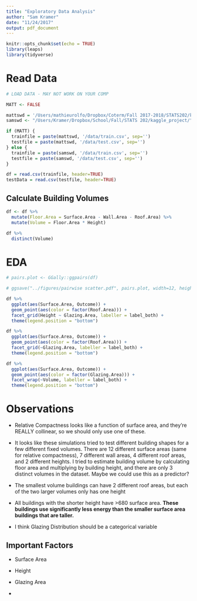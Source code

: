 ```yaml
---
title: "Exploratory Data Analysis"
author: "Sam Kramer"
date: "11/24/2017"
output: pdf_document
---
```


```r
knitr::opts_chunk$set(echo = TRUE)
library(leaps)
library(tidyverse)
```


# Read Data
```r
# LOAD DATA - MAY NOT WORK ON YOUR COMP

MATT <- FALSE

mattswd = '/Users/mathieurolfo/Dropbox/Coterm/Fall 2017-2018/STATS202/kaggle_project'
samswd <- "/Users/Kramer/Dropbox/School/Fall/STATS 202/kaggle_project/"

if (MATT) {
  trainfile = paste(mattswd, '/data/train.csv', sep='')
  testfile = paste(mattswd, '/data/test.csv', sep='')
} else {
  trainfile = paste(samswd, '/data/train.csv', sep='')
  testfile = paste(samswd, '/data/test.csv', sep='')
}

df = read.csv(trainfile, header=TRUE)
testData = read.csv(testfile, header=TRUE)
```

## Calculate Building Volumes
```r
df <- df %>% 
  mutate(Floor.Area = Surface.Area - Wall.Area - Roof.Area) %>% 
  mutate(Volume = Floor.Area * Height)

df %>% 
  distinct(Volume)
```

# EDA

```r
# pairs.plot <- GGally::ggpairs(df)

# ggsave("../figures/pairwise scatter.pdf", pairs.plot, width=12, height=12)
```

```r
df %>% 
  ggplot(aes(Surface.Area, Outcome)) +
  geom_point(aes(color = factor(Roof.Area))) + 
  facet_grid(Height ~ Glazing.Area, labeller = label_both) + 
  theme(legend.position = "bottom")
```

```r
df %>% 
  ggplot(aes(Surface.Area, Outcome)) +
  geom_point(aes(color = factor(Roof.Area))) + 
  facet_grid(~Glazing.Area, labeller = label_both) + 
  theme(legend.position = "bottom")
```

```r
df %>% 
  ggplot(aes(Surface.Area, Outcome)) +
  geom_point(aes(color = factor(Glazing.Area))) +
  facet_wrap(~Volume, labeller = label_both) + 
  theme(legend.position = "bottom")
```


# Observations

* Relative Compactness looks like a function of surface area, and they're REALLY collinear, so we should only use one of these.

* It looks like these simulations tried to test different building shapes for a few different fixed volumes. There are 12 different surface areas (same for relative compactness), 7 different wall areas, 4 different roof areas, and 2 different heights. I tried to estimate building volume by calculating floor area and multiplying by building height, and there are only 3 distinct volumes in the dataset. Maybe we could use this as a predictor?

* The smallest volume buildings can have 2 different roof areas, but each of the two larger volumes only has one height

* All buildings with the shorter height have >680 surface area. **These buildings use significantly less energy than the smaller surface area buildings that are taller.**

* I think Glazing Distribution should be a categorical variable


## Important Factors

* Surface Area

* Height

* Glazing Area

* 